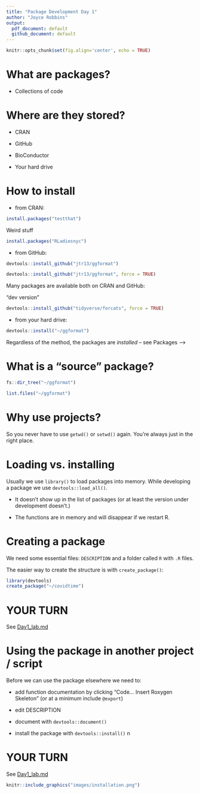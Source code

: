 ```yaml
---
title: "Package Development Day 1"
author: "Joyce Robbins"
output:
  pdf_document: default
  github_document: default
---
```


```r
knitr::opts_chunk$set(fig.align='center', echo = TRUE)
```

# What are packages?

-   Collections of code

# Where are they stored?

-   CRAN

-   GitHub

-   BioConductor

-   Your hard drive

# How to install

-   from CRAN:

```r
install.packages("testthat")
```

Weird stuff

```r
install.packages("RLadiesnyc")
```

-   from GitHub:

```r
devtools::install_github("jtr13/ggformat")
```

```r
devtools::install_github("jtr13/ggformat", force = TRUE)
```

Many packages are available both on CRAN and GitHub:

"dev version"

```r
devtools::install_github("tidyverse/forcats", force = TRUE)
```

-   from your hard drive:

```r
devtools::install("~/ggformat")
```

Regardless of the method, the packages are *installed* -- see Packages -->

# What is a "source" package?

```r
fs::dir_tree("~/ggformat")
```

```r
list.files("~/ggformat")
```

# Why use projects?

So you never have to use `getwd()` or `setwd()` again. You're always just in the right place.


# Loading vs. installing

Usually we use `library()` to load packages into memory. While developing a package we use `devtools::load_all()`.

- It doesn't show up in the list of packages (or at least the version under development doesn't.)

- The functions are in memory and will disappear if we restart R.


# Creating a package

We need some essential files: `DESCRIPTION` and a folder called `R` with `.R` files.

The easier way to create the structure is with `create_package()`:

```r
library(devtools)
create_package("~/covidtime")
```

# YOUR TURN

See [Day1_lab.md](Day1_lab.md)

# Using the package in another project / script

Before we can use the package elsewhere we need to:

- add function documentation by clicking "Code... Insert Roxygen Skeleton" (or at a minimum include `@export`)

- edit DESCRIPTION

- document with `devtools::document()`

- install the package with `devtools::install()`
n

# YOUR TURN

See [Day1_lab.md](Day1_lab.md)


```r
knitr::include_graphics("images/installation.png")
```
